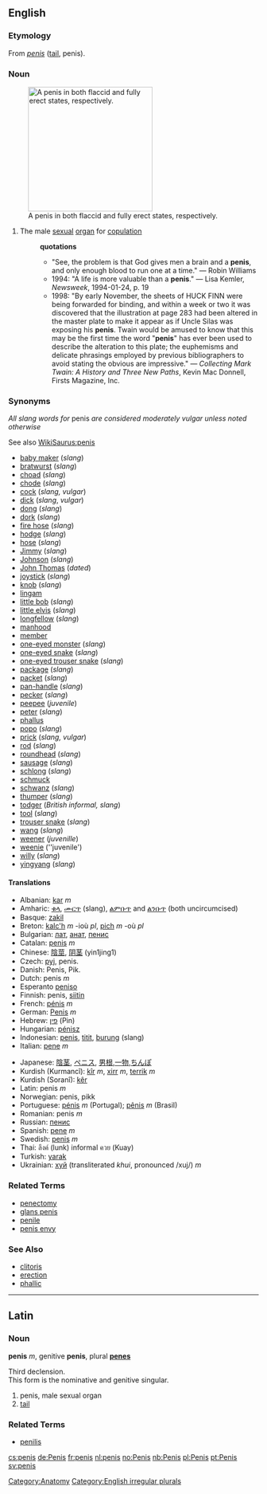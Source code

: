 ==English==
{{wikipedia}}
===Etymology===
From {{L.}} ''[[penis#Latin|penis]]'' ([[tail]], penis).

===Noun===
{{sb|'''penis'''
*AHD: pē'nis, pē'nəs
*IPA: /ˈpiːnɪs/, /ˈpiːnəs/
*SAMPA: /"pi:nIs/, /"pi:n@s/|'''[[penises]] '''or''' [[penes]]'''}}
[[Image:Flaccid and erect human penis.jpg|thumb|right|250px|A penis in both flaccid and fully erect states, respectively.]]
# The male [[sexual]] [[organ]] for [[copulation]]
#:'''quotations'''
#:*"See, the problem is that God gives men a brain and a '''penis''', and only enough blood to run one at a time." &mdash; Robin Williams
#:*1994: "A life is more valuable than a '''penis'''." &mdash; Lisa Kemler, ''Newsweek'', 1994-01-24, p. 19
#:*1998: "By early November, the sheets of HUCK FINN were being forwarded for binding, and within a week or two it was discovered that the illustration at page 283 had been altered in the master plate to make it appear as if Uncle Silas was exposing his '''penis'''. Twain would be amused to know that this may be the first time the word "'''penis'''" has ever been used to describe the alteration to this plate; the euphemisms and delicate phrasings employed by previous bibliographers to avoid stating the obvious are impressive." &mdash; ''Collecting Mark Twain: A History and Three New Paths'', Kevin Mac Donnell, Firsts Magazine, Inc.

===Synonyms===
''All slang words for'' penis ''are considered moderately vulgar unless noted otherwise''

See also [[WikiSaurus:penis]]
*[[baby maker]] (''slang'')
*[[bratwurst]] (''slang'')
*[[choad]] (''slang'')
*[[chode]]  (''slang'')
*[[cock]] (''slang, vulgar'')
*[[dick]] (''slang'', ''vulgar'')
*[[dong]] (''slang'')
*[[dork]] (''slang'')
*[[fire hose]] (''slang'')
*[[hodge]] (''slang'')
*[[hose]] (''slang'')
*[[Jimmy]] (''slang'')
*[[Johnson]] (''slang'')
*[[John Thomas]] (''dated'') <!-- Or is it still used outside Lady Chatterley's Lover? Used in Black Adder, but I don't think that counts -->
*[[joystick]] (''slang'')
*[[knob]] (''slang'')
*[[lingam]]
*[[little bob]] (''slang'')
*[[little elvis]] (''slang'')
*[[longfellow]] (''slang'')
*[[manhood]]
*[[member]]
*[[one-eyed monster]] (''slang'')
*[[one-eyed snake]] (''slang'')
*[[one-eyed trouser snake]] (''slang'')
*[[package]] (''slang'')
*[[packet]] (''slang'')
*[[pan-handle]] (''slang'')
*[[pecker]] (''slang'')
*[[peepee]] (''juvenile'')
*[[peter]] (''slang'')
*[[phallus]]
*[[popo]] (''slang'')
*[[prick]] (''slang, vulgar'')
*[[rod]] (''slang'')
*[[roundhead]] (''slang'')
*[[sausage]] (''slang'')
*[[schlong]] (''slang'')
*[[schmuck]]
*[[schwanz]] (''slang'')
*[[thumper]] (''slang'')
*[[todger]] (''British informal, slang'')
*[[tool]] (''slang'')
*[[trouser snake]] (''slang'')
*[[wang]] (''slang'')
*[[weener]] (''juvenille'')
*[[weenie]] (''juvenile')
*[[willy]] (''slang'')
*[[yingyang]] (''slang'')

==== Translations ====
{{top}}
*Albanian: [[kar]] ''m''
*Amharic: [[ቁላ]], [[ሙርጥ]] (slang), [[ልምቡጥ]] and [[ልንቡጥ]] (both uncircumcised)
*Basque: [[zakil]]
*Breton: [[kalc'h]] ''m'' -ioù ''pl'', [[pich]] ''m'' -où ''pl''
*Bulgarian: [[лат]], [[анат]], [[пенис]]
*Catalan: [[penis#Catalan|penis]] ''m''
*Chinese: [[陰莖]], [[阴茎]] (yin1jing1)
*Czech: [[pyj]], penis.
*Danish: Penis, Pik.
*Dutch: penis ''m''
*Esperanto [[peniso]]
*Finnish: penis, [[siitin]]
*French: [[pénis]] ''m''
*German: [[Penis#German|Penis]] ''m''
*Hebrew: [[פין]] (Pin)
*Hungarian: [[pénisz]]
*Indonesian: [[penis#Indonesian|penis]], [[titit]], [[burung]] (slang)
*Italian: [[pene]] ''m''
{{mid}}
*Japanese: [[陰茎]], [[ペニス]], [[男根]],[[一物]],[[ちんぽ]]
*Kurdish (Kurmancî): [[kîr]] ''m'', [[xirr]] ''m'', [[terrik]] ''m''
*Kurdish (Soranî): [[kêr]]
*Latin: penis ''m''
*Norwegian: penis, pikk
*Portuguese: [[pénis]] ''m'' (Portugal); [[pênis]] ''m'' (Brasil)
*Romanian: penis ''m''
*Russian: [[пенис]]
*Spanish: [[pene]] ''m''
*Swedish: [[penis#Swedish|penis]] ''m''
*Thai: ลึงค์ (lunk) informal ควย (Kuay)
*Turkish: [[yarak]]
*Ukrainian: [[хуй]] (transliterated ''khui'', pronounced /xuj/) ''m''
{{bottom}}

=== Related Terms ===
*[[penectomy]]
*[[glans penis]]
*[[penile]]
*[[penis envy]]

===See Also===
*[[clitoris]]
*[[erection]]
*[[phallic]]

----
==Latin==
===Noun===
'''penis''' ''m'', genitive '''penis''', plural '''[[penes]]'''

Third declension.<br>
This form is the nominative and genitive singular.

# penis, male sexual organ
# [[tail]]

===Related Terms===
*[[penilis]]

[[Category:Anatomy]]
[[Category:English irregular plurals]]

[[cs:penis]]
[[de:Penis]]
[[fr:penis]]
[[nl:penis]]
[[no:Penis]]
[[nb:Penis]]
[[pl:Penis]]
[[pt:Penis]]
[[sv:penis]]